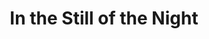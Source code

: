 ---
title: "In the Still of the Night"
subtitle: ""
creator: "Johnny Mathis"
categories: ["cds"]
featuredImage: "../src/assets/images/item/cds/DSC02969-2.png"
views: ["../src/assets/images/item/cds/DSC02969-2.png"]
nextItem: []
---